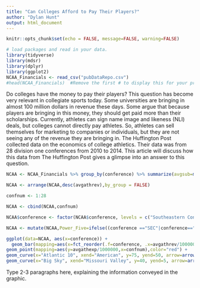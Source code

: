 ```yaml
---
title: "Can Colleges Afford to Pay Their Players?"
author: "Dylan Hunt"
output: html_document
---
```


```r
knitr::opts_chunk$set(echo = FALSE, message=FALSE, warning=FALSE)
```

```r
# load packages and read in your data. 
library(tidyverse)
library(mdsr)
library(dplyr)
library(ggplot2)
NCAA_Financials <- read_csv("pubDataRepo.csv")
#head(NCAA_Financials)  #Remove the first # to display this for your proposal. Don't display in your final report. 
```

  Do colleges have the money to pay their players? This question has become very relevant in collegiate sports today. Some universities are bringing in almost 100 million dollars in revenue these days. Some argue that because players are bringing in this money, they should get paid more than their scholarships. Currently, athletes can sign name image and likeness (NLI) deals, but colleges cannot directly pay athletes. So, athletes can sell themselves for marketing to companies or individuals, but they are not seeing any of the revenue they are bringing in. The Huffington Post collected data on the economics of college athletics. Their data was from 28 division one conferences from 2010 to 2014. This article will discuss how this data from The Huffington Post gives a glimpse into an answer to this question.

```r
NCAA <- NCAA_Financials %>% group_by(conference) %>% summarize(avgsub=mean(inflation_adjusted_subsidy),avgendow=mean(inflation_adjusted_endowments), avgathexp=mean(inflation_adjusted_athletic_expenses),avgticket=mean(ticket_sales),avgathrev=mean(inflation_adjusted_athletic_revenues), avgnetrev=mean(inflation_adjusted_net_revenue), avgenroll=mean(full_time_enrollment))

NCAA <- arrange(NCAA,desc(avgathrev),by_group = FALSE)

confnum <- 1:28

NCAA <- cbind(NCAA,confnum)

NCAA$conference <- factor(NCAA$conference, levels = c("Southeastern Conference","Big Ten Conference", "Big 12 Conference","Atlantic Coast Conference","Pacific-12 Conference","American Athletic Conference","Mountain West Conference","Mid-American Conference","Conference USA","Atlantic 10 Conference","Big West Conference","Colonial Athletic Association","America East Conference","Missouri Valley Conference","Sun Belt Conference","Western Athletic Conference","Big Sky Conference","Northeast Conference","Southern Conference","Independent","The Summit League","Horizon League","Ohio Valley Conference","Southland Conference","Atlantic Sun Conference","Big South Conference","Mid-Eastern Athletic Conference","Southwestern Athletic Conference"), labels= c("SEC","Big 10","Big 12","ACC","Pac-12","American","Mountain West","Mid-American","Conference USA","Atlantic 10","Big West","Colonial","America East","Missouri Valley","Sun Belt","Western","Big Sky","Northeast","Southern","Independent","Summit League","Horizon","Ohio Valley","Southland","Atlantic Sun","Big South","Mid-Eastern","Southwestern"))

NCAA <- mutate(NCAA,Power_Five=ifelse((conference =="SEC"|conference=="Big 10"|conference=="Big 12"|conference=="ACC"|conference=="Pac-12"),T,F))

ggplot(data=NCAA, aes(x=conference)) +
  geom_bar(mapping=aes(x=fct_reorder(.f=conference, .x=avgathrev/1000000, .desc=TRUE), y=avgathrev/1000000, fill=Power_Five), stat = "identity") + xlab("Conference") + ylab("Millions of Dollars") + ggtitle("Different Conferences Average Revenue vs. Average Expenses") + theme(axis.text.x = element_text(angle = 90),legend.position = "none") + scale_fill_manual(values = c('#00FF00', '#009900')) + geom_line(mapping=aes(y=avgathexp/1000000,x=confnum),color="red", size=2) +
geom_point(mapping=aes(y=avgathexp/1000000,x=confnum),color="red") +
geom_curve(x="Atlantic 10", xend="American", y=75, yend=50, arrow=arrow(length=unit(0.3, "cm")), curvature=0.5, color="#993300") + geom_text(x="America East",y=75,label="Average Expences", color="#993300") + geom_curve(x="Pac-12", xend="Big 12", y=93, yend=95, arrow=arrow(length=unit(0.3, "cm")), curvature=0.5,color="#009900") + geom_text(x="Mountain West",y=90, label="Power 5 Conferences", color="#009900") +
geom_curve(x="Big Sky", xend="Missouri Valley", y=40, yend=5, arrow=arrow(length=unit(0.3, "cm")), curvature=0.5,color="#003300") + geom_text(x="Independent",y=40, label="Average Revenue", color="#003300")
```

Type 2-3 paragraphs here, explaining the information conveyed in the graphic. 